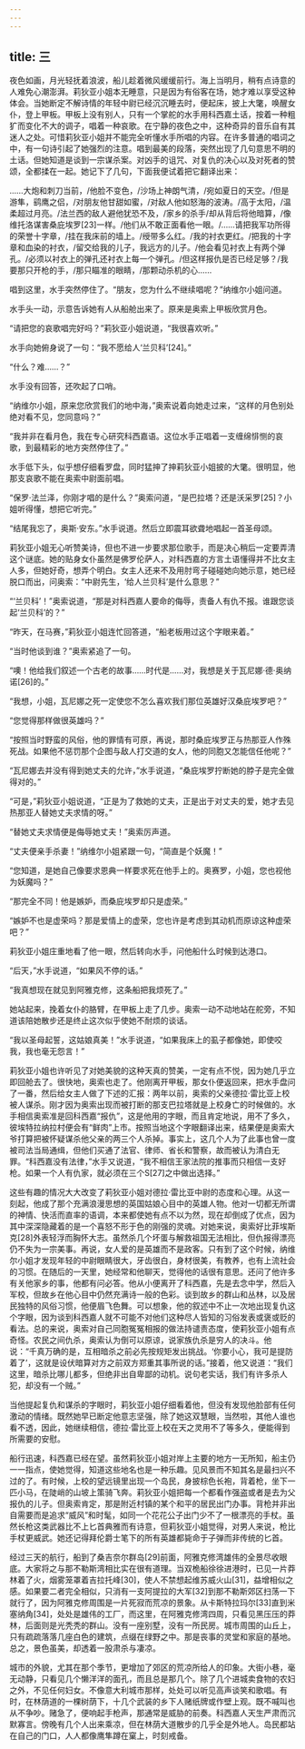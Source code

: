 ```yaml
---
---
---
```

title: 三
---




夜色如画，月光轻抚着浪波，船儿趁着微风缓缓前行。海上当明月，稍有点诗意的人难免心潮澎湃。莉狄亚小姐本无睡意，只是因为有俗客在场，她才难以享受这种体会。当她断定不解诗情的年轻中尉已经沉沉睡去时，便起床，披上大氅，唤醒女仆，登上甲板。甲板上没有别人，只有一个掌舵的水手用科西嘉土话，按着一种粗犷而变化不大的调子，唱着一种哀歌。在宁静的夜色之中，这种奇异的音乐自有其迷人之处。可惜莉狄亚小姐并不能完全听懂水手所唱的内容。在许多普通的唱词之中，有一句诗引起了她强烈的注意。唱到最美的段落，突然出现了几句意思不明的土话。但她知道是谈到一宗谋杀案。对凶手的诅咒、对复仇的决心以及对死者的赞颂，全都揉在一起。她记下了几句，下面我便试着把它翻译出来：





……大炮和刺刀当前，/他脸不变色，/沙场上神朗气清，/宛如夏日的天空。/但是游隼，鹞鹰之侣，/对朋友他甘甜如蜜，/对敌人他如怒海的波涛。/高于太阳，/温柔超过月亮。/法兰西的敌人避他犹恐不及，/家乡的杀手/却从背后将他暗算，/像维托洛谋害桑庇埃罗[23]一样。/他们从不敢正面看他一眼。/……请把我军功所得的荣誉十字章，/挂在我床前的墙上。/绶带多么红。/我的衬衣更红。/把我的十字章和血染的衬衣，/留交给我的儿子，我远方的儿子。/他会看见衬衣上有两个弹孔。/必须以衬衣上的弹孔还衬衣上每一个弹孔。/但这样报仇是否已经足够？/我要那只开枪的手，/那只瞄准的眼睛，/那颗动杀机的心……





唱到这里，水手突然停住了。“朋友，您为什么不继续唱呢？”纳维尔小姐问道。

水手头一动，示意告诉她有人从船舱出来了。原来是奥索上甲板欣赏月色。

“请把您的哀歌唱完好吗？”莉狄亚小姐说道，“我很喜欢听。”

水手向她俯身说了一句：“我不愿给人‘兰贝科’[24]。”

“什么？难……？”

水手没有回答，还吹起了口哨。

“纳维尔小姐，原来您欣赏我们的地中海，”奥索说着向她走过来，“这样的月色别处绝对看不见，您同意吗？”

“我并非在看月色，我在专心研究科西嘉语。这位水手正唱着一支缠绵悱恻的哀歌，到最精彩的地方突然停住了。”

水手低下头，似乎想仔细看罗盘，同时猛抻了抻莉狄亚小姐披的大氅。很明显，他那支哀歌不能在奥索中尉面前唱。

“保罗·法兰泽，你刚才唱的是什么？”奥索问道，“是巴拉塔？还是沃采罗[25]？小姐听得懂，想把它听完。”

“结尾我忘了，奥斯·安东。”水手说道。然后立即震耳欲聋地唱起一首圣母颂。

莉狄亚小姐无心听赞美诗，但也不进一步要求那位歌手，而是决心稍后一定要弄清这个谜底。她的贴身女仆虽然是佛罗伦萨人，对科西嘉的方言土语懂得并不比女主人多，但她好奇，想弄个明白。女主人还来不及用肘弯子碰碰她向她示意，她已经脱口而出，问奥索：“中尉先生，‘给人兰贝科’是什么意思？”

“‘兰贝科’！”奥索说道，“那是对科西嘉人要命的侮辱，责备人有仇不报。谁跟您谈起‘兰贝科’的？”

“昨天，在马赛，”莉狄亚小姐连忙回答道，“船老板用过这个字眼来着。”

“当时他谈到谁？”奥索紧追了一句。

“噢！他给我们叙述一个古老的故事……时代是……对，我想是关于瓦尼娜·德·奥纳诺[26]的。”

“我想，小姐，瓦尼娜之死一定使您不怎么喜欢我们那位英雄好汉桑庇埃罗吧？”

“您觉得那样做很英雄吗？”

“按照当时野蛮的风俗，他的罪情有可原，再说，那时桑庇埃罗正与热那亚人作殊死战。如果他不惩罚那个企图与敌人打交道的女人，他的同胞又怎能信任他呢？”

“瓦尼娜去并没有得到她丈夫的允许，”水手说道，“桑庇埃罗拧断她的脖子是完全做得对的。”

“可是，”莉狄亚小姐说道，“正是为了救她的丈夫，正是出于对丈夫的爱，她才去见热那亚人替她丈夫求情的呀。”

“替她丈夫求情便是侮辱她丈夫！”奥索厉声道。

“丈夫便亲手杀妻！”纳维尔小姐紧跟一句，“简直是个妖魔！”

“您知道，是她自己像要求恩典一样要求死在他手上的。奥赛罗，小姐，您也视他为妖魔吗？”

“那完全不同！他是嫉妒，而桑庇埃罗却只是虚荣。”

“嫉妒不也是虚荣吗？那是爱情上的虚荣，您也许是考虑到其动机而原谅这种虚荣吧？”

莉狄亚小姐庄重地看了他一眼，然后转向水手，问他船什么时候到达港口。

“后天，”水手说道，“如果风不停的话。”

“我真想现在就见到阿雅克修，这条船把我烦死了。”

她站起来，挽着女仆的胳臂，在甲板上走了几步。奥索一动不动地站在舵旁，不知道该陪她散步还是终止这次似乎使她不耐烦的谈话。

“我以圣母起誓，这姑娘真美！”水手说道，“如果我床上的虱子都像她，即使咬我，我也毫无怨言！”

莉狄亚小姐也许听见了对她美貌的这种天真的赞美，一定有点不悦，因为她几乎立即回舱去了。很快地，奥索也走了。他刚离开甲板，那女仆便返回来，把水手盘问了一番，然后给女主人做了下述的汇报：两年以前，奥索的父亲德拉·雷比亚上校被人谋杀。刚才因为奥索出现而被打断的那支巴拉塔就是上校身亡的时候做的。水手相信奥索准是回科西嘉“报仇”，这是他用的字眼，而且肯定地说，用不了多久，彼埃特拉纳拉村便会有“鲜肉”上市。按照当地这个字眼翻译出来，结果便是奥索大爷打算把被怀疑谋杀他父亲的两三个人杀掉。事实上，这几个人为了此事也曾一度被司法当局通缉，但他们买通了法官、律师、省长和警察，故而被认为清白无罪。“科西嘉没有法律，”水手又说道，“我不相信王家法院的推事而只相信一支好枪。如果一个人有仇家，就必须在三个S[27]之中做出选择。”

这些有趣的情况大大改变了莉狄亚小姐对德拉·雷比亚中尉的态度和心理。从这一刻起，他成了那个充满浪漫思想的英国姑娘心目中的英雄人物。他对一切都无所谓的神情、快活而直率的语调，本来都使她有点不以为然，现在却倒成了优点，因为其中深深隐藏着的是一个喜怒不形于色的刚强的灵魂。对她来说，奥索好比菲埃斯克[28]外表轻浮而胸怀大志。虽然杀几个坏蛋与解救祖国无法相比，但仇报得漂亮仍不失为一宗美事。再说，女人爱的是英雄而不是政客。只有到了这个时候，纳维尔小姐才发现年轻的中尉眼睛很大，牙齿很白，身材很美，有教养，也有上流社会的习惯。在随后的一天里，她经常和他聊天，觉得他的话很有意思。还问了他许多有关他家乡的事，他都有问必答。他从小便离开了科西嘉，先是去念中学，然后入军校，但故乡在他心目中仍然充满诗一般的色彩。谈到故乡的群山和丛林，以及居民独特的风俗习惯，他便眉飞色舞。可以想象，他的叙述中不止一次地出现复仇这个字眼，因为谈到科西嘉人就不可能不对他们这种尽人皆知的习俗发表或褒或贬的看法。总的来说，奥索对自己同胞冤冤相报的做法持谴责态度，使莉狄亚小姐有点奇怪。农民之间仇杀，奥索认为倒可以原谅，说家族仇杀是穷人的决斗。他说：“千真万确的是，互相暗杀之前必先按规矩发出挑战。‘你要小心，我可是提防着了’，这就是设伏暗算对方之前双方郑重其事所说的话。”接着，他又说道：“我们这里，暗杀比哪儿都多，但绝非出自卑鄙的动机。说句老实话，我们有许多杀人犯，却没有一个贼。”

当他提起复仇和谋杀的字眼时，莉狄亚小姐仔细看着他，但没有发现他脸部有任何激动的情绪。既然她早已断定他意志坚强，除了她这双慧眼，当然啦，其他人谁也看不透，因此，她继续相信，德拉·雷比亚上校在天之灵用不了等多久，便能得到所需要的安慰。

船行迅速，科西嘉已经在望。虽然莉狄亚小姐对岸上主要的地方一无所知，船主仍一一指点，使她觉得，知道这些地名也是一种乐趣。见风景而不知其名是最扫兴不过的了。有时候，上校的望远镜里出现一个岛民，身披棕色长袍，背着枪，坐下一匹小马，在陡峭的山坡上策骑飞奔。莉狄亚小姐把每一个都看作强盗或者是去为父报仇的儿子。但奥索肯定，那是附近村镇的某个和平的居民出门办事。背枪并非出自需要而是追求“威风”和时髦，如同一个花花公子出门少不了一根漂亮的手杖。虽然长枪这类武器比不上匕首典雅而有诗意，但莉狄亚小姐觉得，对男人来说，枪比手杖更威武。她还记得拜伦爵士笔下的所有英雄都毙命于子弹而非传统的匕首。

经过三天的航行，船到了桑吉奈尔群岛[29]前面，阿雅克修湾雄伟的全景尽收眼底。大家将之与那不勒斯湾相比实在很有道理。当双桅船徐徐进港时，已见一片莽林着了火，烟雾笼罩着吉拉托峰[30]，使人不禁想起维苏威火山[31]，益增相似之感。如果要二者完全相似，只消有一支阿提拉的大军[32]到那不勒斯郊区扫荡一下就行了，因为阿雅克修周围是一片死寂而荒凉的景象。从卡斯特拉玛尔[33]直到米塞纳角[34]，处处是雄伟的工厂，而这里，在阿雅克修湾四周，只看见黑压压的莽林，后面则是光秃秃的群山。没有一座别墅，没有一所民房。城市周围的山丘上，只有疏疏落落几座白色的建筑，点缀在绿野之中。那是丧事的灵堂和家庭的基地。总之，景色虽美，却透着一股肃杀与凄凉。

城市的外貌，尤其在那个季节，更增加了郊区的荒凉所给人的印象。大街小巷，毫无动静，只看见几个懒洋洋的面孔，而且总是那几个。除了几个进城卖食物的农妇之外，不见任何妇女。不像意大利城市那样，处处可以听见高声谈笑和歌唱。有时，在林荫道的一棵树荫下，十几个武装的乡下人赌纸牌或作壁上观。既不喊叫也从不争吵。赌急了，便响起手枪声，那通常是威胁的前奏。科西嘉人天生严肃而沉默寡言。傍晚有几个人出来乘凉，但在林荫大道散步的几乎全是外地人。岛民都站在自己的门口，人人都像鹰隼蹲在窠上，时刻戒备。